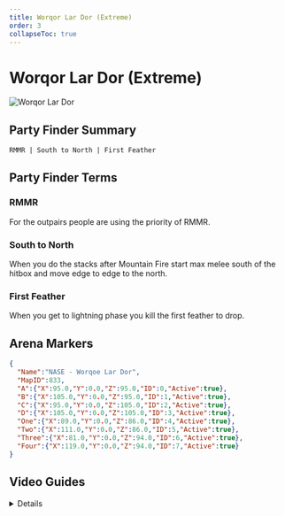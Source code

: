 ```yaml
---
title: Worqor Lar Dor (Extreme)
order: 3
collapseToc: true
---
```


# Worqor Lar Dor (Extreme)

![Worqor Lar Dor](/images/thumbnails/extreme/dt-ex1.png)

## Party Finder Summary

```
RMMR | South to North | First Feather
```

## Party Finder Terms

### RMMR

For the outpairs people are using the priority of RMMR.

### South to North

When you do the stacks after Mountain Fire start max melee south of the hitbox and move edge to edge to the north.

### First Feather

When you get to lightning phase you kill the first feather to drop.

## Arena Markers

```json
{
  "Name":"NASE - Worqoe Lar Dor",
  "MapID":833,
  "A":{"X":95.0,"Y":0.0,"Z":95.0,"ID":0,"Active":true},
  "B":{"X":105.0,"Y":0.0,"Z":95.0,"ID":1,"Active":true},
  "C":{"X":95.0,"Y":0.0,"Z":105.0,"ID":2,"Active":true},
  "D":{"X":105.0,"Y":0.0,"Z":105.0,"ID":3,"Active":true},
  "One":{"X":89.0,"Y":0.0,"Z":86.0,"ID":4,"Active":true},
  "Two":{"X":111.0,"Y":0.0,"Z":86.0,"ID":5,"Active":true},
  "Three":{"X":81.0,"Y":0.0,"Z":94.0,"ID":6,"Active":true},
  "Four":{"X":119.0,"Y":0.0,"Z":94.0,"ID":7,"Active":true}
}
```
## Video Guides

<Details title="EX1 Valigarmanda Guide | Worqor Lar Dor Extreme | Pickup Guide">
  <YouTube videoId="58214kCHdMI" />
</Details>
